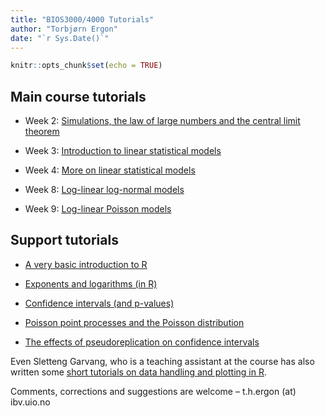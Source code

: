 ```yaml
---
title: "BIOS3000/4000 Tutorials"
author: "Torbjørn Ergon"
date: "`r Sys.Date()`"
---
```


```r
knitr::opts_chunk$set(echo = TRUE)
```


## Main course tutorials 

* Week 2: [Simulations, the law of large numbers and the central limit theorem](https://torbjore.github.io/bios3000_tutorials/Week02/Tutorial_BIOS3000_Week02_Simulations.html)

* Week 3: [Introduction to linear statistical models](https://torbjore.github.io/bios3000_tutorials/Week03/Tutorial_BIOS3000_Week03_Linear_models.html)

* Week 4: [More on linear statistical models](https://torbjore.github.io/bios3000_tutorials/Week04/Tutorial_BIOS3000_Week04_More_linear_models.html)

* Week 8: [Log-linear log-normal models](https://torbjore.github.io/bios3000_tutorials/Week08/Tutorial_BIOS3000_Week08_log-linear_models.html)

* Week 9: [Log-linear Poisson models](https://torbjore.github.io/bios3000_tutorials/Week09/Tutorial_BIOS3000_Week09_Poisson_models.html)


## Support tutorials

* [A very basic introduction to R](https://torbjore.github.io/bios3000_tutorials/Support/Introduction_to_R_BIOS3000.html)

* [Exponents and logarithms (in R)](https://torbjore.github.io/bios3000_tutorials/Support/exponents-and-logarithms.html)

* [Confidence intervals (and p-values)](https://torbjore.github.io/bios3000_tutorials/Support/confidence_intervals__and_p-values_.html)

* [Poisson point processes and the Poisson distribution](https://torbjore.github.io/bios3000_tutorials/Support/poisson-and-survival.html)

* [The effects of pseudoreplication on confidence intervals](https://torbjore.github.io/bios3000_tutorials/Support/pseudoreplication-and-confidence-intervals.html)

Even Sletteng Garvang, who is a teaching assistant at the course has also written some [short tutorials on data handling and plotting in R](https://evengar.github.io/short-tutorials/).

Comments, corrections and suggestions are welcome -- t.h.ergon (at) ibv.uio.no